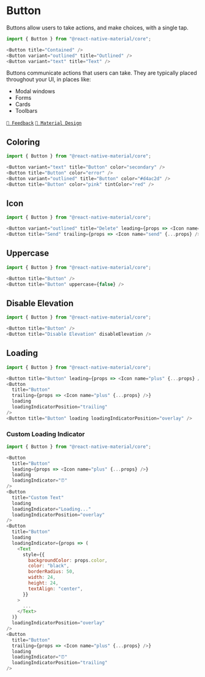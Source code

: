 
# Button

Buttons allow users to take actions, and make choices, with a single tap.

<Example component="button" section="overview" />

```js
import { Button } from "@react-native-material/core";

<Button title="Contained" />
<Button variant="outlined" title="Outlined" />
<Button variant="text" title="Text" />
```

Buttons communicate actions that users can take. They are typically placed throughout your UI, in places like:

- Modal windows
- Forms
- Cards
- Toolbars

[`💬 Feedback`](https://github.com/yamankatby/react-native-material/labels/component%3A%20Button)
[`🎨 Material Design`](https://material.io/components/buttons)

## Coloring

<Example component="button" section="color" />

```js
import { Button } from "@react-native-material/core";

<Button variant="text" title="Button" color="secondary" />
<Button title="Button" color="error" />
<Button variant="outlined" title="Button" color="#d4ac2d" />
<Button title="Button" color="pink" tintColor="red" />
```

## Icon

<Example component="button" section="icon" />

```js
import { Button } from "@react-native-material/core";

<Button variant="outlined" title="Delete" leading={props => <Icon name="delete" {...props} />} />
<Button title="Send" trailing={props => <Icon name="send" {...props} />} />
```

## Uppercase

<Example component="button" section="uppercase" />

```js
import { Button } from "@react-native-material/core";

<Button title="Button" />
<Button title="Button" uppercase={false} />
```

## Disable Elevation

<Example component="button" section="disable-elevation" />

```js
import { Button } from "@react-native-material/core";

<Button title="Button" />
<Button title="Disable Elevation" disableElevation />
```

## Loading

<Example component="button" section="loading" />

```js
import { Button } from "@react-native-material/core";

<Button title="Button" leading={props => <Icon name="plus" {...props} />} loading />
<Button
  title="Button"
  trailing={props => <Icon name="plus" {...props} />}
  loading
  loadingIndicatorPosition="trailing"
/>
<Button title="Button" loading loadingIndicatorPosition="overlay" />
```

### Custom Loading Indicator

<Example component="button" section="custom-loading-indicator" />

```js
import { Button } from "@react-native-material/core";

<Button
  title="Button"
  leading={props => <Icon name="plus" {...props} />}
  loading
  loadingIndicator="⏰"
/>
<Button
  title="Custom Text"
  loading
  loadingIndicator="Loading..."
  loadingIndicatorPosition="overlay"
/>
<Button
  title="Button"
  loading
  loadingIndicator={props => (
    <Text
      style={{
        backgroundColor: props.color,
        color: "black",
        borderRadius: 50,
        width: 24,
        height: 24,
        textAlign: "center",
      }}
    >
      ...
    </Text>
  )}
  loadingIndicatorPosition="overlay"
/>
<Button
  title="Button"
  trailing={props => <Icon name="plus" {...props} />}
  loading
  loadingIndicator="⏰"
  loadingIndicatorPosition="trailing"
/>
```